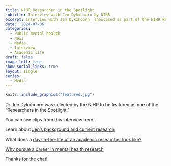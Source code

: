 ```yaml
---
title: NIHR Researcher in the Spotlight
subtitle: Interview with Jen Dykxhoorn by NIHR
excerpt: Interview with Jen Dykxhoorn, showcased as part of the NIHR Researcher in the Spotlight campaign. 
date: '2024-07-06'
categories:
  - Public mental health
  - News
  - Media 
  - Interview
  - Academic life
draft: false
image_left: true
show_social_links: true
layout: single
series:
  - Media
---
```


```r
knitr::include_graphics("featured.jpg")
```

Dr Jen Dykxhoorn was selected by the NIHR to be featured as one of the "Researchers in the Spotlight." 

You can see clips from this interview here. 

Learn about [Jen's background and current research](https://www.linkedin.com/posts/nihr-community_researcherinthespotlight-ugcPost-7194713183377399812-QXWJ?utm_source=share&utm_medium=member_desktop)

What does a [day-in-the-life of an academic researcher look like?](https://www.linkedin.com/feed/update/urn:li:activity:7197332259450818561/) 

[Why pursue a career in mental health research](https://www.linkedin.com/posts/nihr-community_researcherinthespotlight-activity-7222571379055894528-lMDY/?utm_source=share&utm_medium=member_desktop)

Thanks for the chat! 
